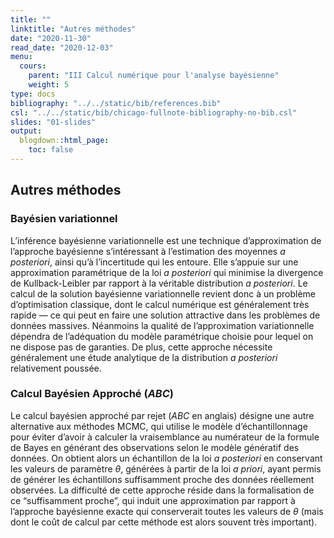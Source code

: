 ```yaml
---
title: ""
linktitle: "Autres méthodes"
date: "2020-11-30"
read_date: "2020-12-03"
menu:
  cours:
    parent: "III Calcul numérique pour l'analyse bayésienne"
    weight: 5
type: docs
bibliography: "../../static/bib/references.bib"
csl: "../../static/bib/chicago-fullnote-bibliography-no-bib.csl"
slides: "01-slides"
output:
  blogdown::html_page:
    toc: false
---
```


## Autres méthodes

### Bayésien variationnel
  
  L'inférence bayésienne variationnelle est une technique d'approximation de l'approche bayésienne s'intéressant à l'estimation des moyennes *a posteriori*, ainsi qu'à l'incertitude qui les entoure. Elle s'appuie sur une approximation paramétrique de la loi *a posteriori* qui minimise la divergence de Kullback-Leibler par rapport à la véritable distribution *a posteriori*. Le calcul de la solution bayésienne variationnelle revient donc à un problème d'optimisation classique, dont le calcul numérique est généralement très rapide --- ce qui peut en faire une solution attractive dans les problèmes de données massives. Néanmoins la qualité de l'approximation variationnelle dépendra de l'adéquation du modèle paramétrique choisie pour lequel on ne dispose pas de garanties. De plus, cette approche nécessite généralement une étude analytique de la distribution *a posteriori* relativement poussée.


### Calcul Bayésien Approché (*ABC*)

  Le calcul bayésien approché par rejet (*ABC* en anglais) désigne une autre alternative aux méthodes MCMC, qui utilise le modèle d'échantillonnage pour éviter d'avoir à calculer la vraisemblance au numérateur de la formule de Bayes en générant des observations selon le modèle génératif des données. On obtient alors un échantillon de la loi *a posteriori* en conservant les valeurs de paramètre $\theta$, générées à partir de la loi *a priori*, ayant permis de générer les échantillons suffisamment proche des données réellement observées. La difficulté de cette approche réside dans la formalisation de ce "suffisamment proche", qui induit une approximation par rapport à l'approche bayésienne exacte qui conserverait toutes les valeurs de $\theta$ (mais dont le coût de calcul par cette méthode est alors souvent très important).